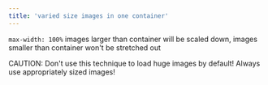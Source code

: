 ```yaml
---
title: 'varied size images in one container'
---
```


`max-width: 100%` images larger than container will be scaled down,
images smaller than container won't be stretched out

<span class="caution">CAUTION:</span> Don't use this technique to load huge images by default!
Always use appropriately sized images!